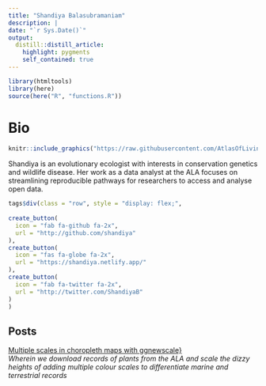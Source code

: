 ```yaml
---
title: "Shandiya Balasubramaniam"
description: |
date: "`r Sys.Date()`"
output: 
  distill::distill_article:
    highlight: pygments
    self_contained: true
---
```

```r
library(htmltools)
library(here)
source(here("R", "functions.R"))
```
# Bio
:::float-image
```r
knitr::include_graphics("https://raw.githubusercontent.com/AtlasOfLivingAustralia/ala-labs/main/images/people/shandiya.png")
```
Shandiya is an evolutionary ecologist with interests in conservation genetics and wildlife disease. Her work as a data analyst at the ALA focuses on streamlining reproducible pathways for researchers to access and analyse open data. 
```r
tags$div(class = "row", style = "display: flex;",
         
create_button(
  icon = "fab fa-github fa-2x",
  url = "http://github.com/shandiya"
),
create_button(
  icon = "fas fa-globe fa-2x",
  url = "https://shandiya.netlify.app/"
),
create_button(
  icon = "fab fa-twitter fa-2x",
  url = "http://twitter.com/ShandiyaB"
)
)
```
:::
<h2>Posts</h2>

<a href='https://labs.ala.org.au/posts/2022-05-23-multiple-scales-in-choropleth-maps-with-ggnewscale/'>Multiple scales in choropleth maps with ggnewscale}</a><br><em>Wherein we download records of plants from the ALA and scale the dizzy heights of adding multiple colour scales to differentiate marine and terrestrial records</em><br><br>
